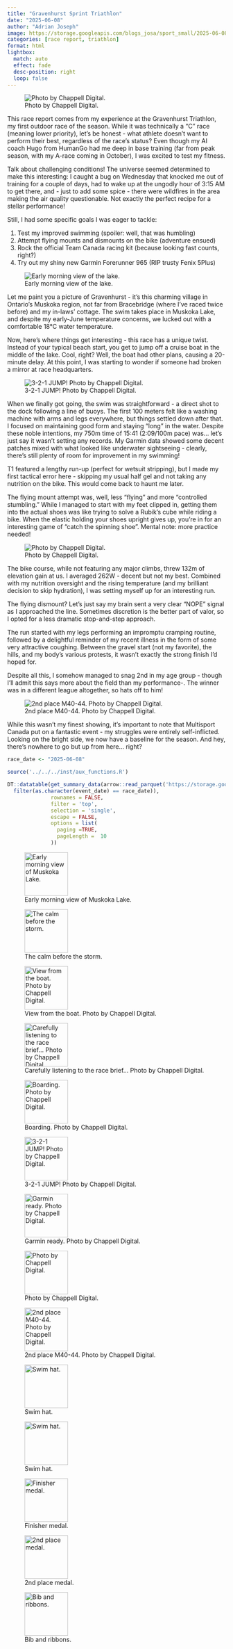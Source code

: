 ```yaml
---
title: "Gravenhurst Sprint Triathlon"
date: "2025-06-08"
author: "Adrian Joseph"
image: https://storage.googleapis.com/blogs_josa/sport_small/2025-06-08_GRAVENHURST_SPRINT_TRIATHLON/img/250608_Gravenhurst_0321.jpg
categories: [race report, triathlon]
format: html
lightbox:
  match: auto
  effect: fade
  desc-position: right
  loop: false
---
```

![Photo by Chappell Digital.](https://storage.googleapis.com/blogs_josa/sport_small/2025-06-08_GRAVENHURST_SPRINT_TRIATHLON/img/250608_Gravenhurst_0321.jpg)

This race report comes from my experience at the Gravenhurst Triathlon, my first outdoor race of the season. While it was technically a "C" race (meaning lower priority), let's be honest - what athlete doesn't want to perform their best, regardless of the race's status? Even though my AI coach Hugo from HumanGo had me deep in base training (far from peak season, with my A-race coming in October), I was excited to test my fitness.

Talk about challenging conditions! The universe seemed determined to make this interesting: I caught a bug on Wednesday that knocked me out of training for a couple of days, had to wake up at the ungodly hour of 3:15 AM to get there, and - just to add some spice - there were wildfires in the area making the air quality questionable. Not exactly the perfect recipe for a stellar performance!

Still, I had some specific goals I was eager to tackle:

1. Test my improved swimming (spoiler: well, that was humbling)
2. Attempt flying mounts and dismounts on the bike (adventure ensued)
3. Rock the official Team Canada racing kit (because looking fast counts, right?)
4. Try out my shiny new Garmin Forerunner 965 (RIP trusty Fenix 5Plus)

![Early morning view of the lake.](https://storage.googleapis.com/blogs_josa/sport_small/2025-06-08_GRAVENHURST_SPRINT_TRIATHLON/img/IMG_2017.png)

Let me paint you a picture of Gravenhurst - it's this charming village in Ontario's Muskoka region, not far from Bracebridge (where I've raced twice before) and my in-laws' cottage. The swim takes place in Muskoka Lake, and despite my early-June temperature concerns, we lucked out with a comfortable 18°C water temperature.

Now, here's where things get interesting - this race has a unique twist. Instead of your typical beach start, you get to jump off a cruise boat in the middle of the lake. Cool, right? Well, the boat had other plans, causing a 20-minute delay. At this point, I was starting to wonder if someone had broken a mirror at race headquarters.

![3-2-1 JUMP! Photo by Chappell Digital.](https://storage.googleapis.com/blogs_josa/sport_small/2025-06-08_GRAVENHURST_SPRINT_TRIATHLON/img/250608_Gravenhurst_0889.jpg)

When we finally got going, the swim was straightforward - a direct shot to the dock following a line of buoys. The first 100 meters felt like a washing machine with arms and legs everywhere, but things settled down after that. I focused on maintaining good form and staying "long" in the water. Despite these noble intentions, my 750m time of 15:41 (2:09/100m pace) was... let's just say it wasn't setting any records. My Garmin data showed some decent patches mixed with what looked like underwater sightseeing - clearly, there's still plenty of room for improvement in my swimming!

T1 featured a lengthy run-up (perfect for wetsuit stripping), but I made my first tactical error here - skipping my usual half gel and not taking any nutrition on the bike. This would come back to haunt me later.

The flying mount attempt was, well, less "flying" and more "controlled stumbling." While I managed to start with my feet clipped in, getting them into the actual shoes was like trying to solve a Rubik's cube while riding a bike. When the elastic holding your shoes upright gives up, you're in for an interesting game of "catch the spinning shoe". Mental note: more practice needed!

![Photo by Chappell Digital.](https://storage.googleapis.com/blogs_josa/sport_small/2025-06-08_GRAVENHURST_SPRINT_TRIATHLON/img/250608_Gravenhurst_1695.jpg)

The bike course, while not featuring any major climbs, threw 132m of elevation gain at us. I averaged 262W - decent but not my best. Combined with my nutrition oversight and the rising temperature (and my brilliant decision to skip hydration), I was setting myself up for an interesting run.

The flying dismount? Let's just say my brain sent a very clear "NOPE" signal as I approached the line. Sometimes discretion is the better part of valor, so I opted for a less dramatic stop-and-step approach.

The run started with my legs performing an impromptu cramping routine, followed by a delightful reminder of my recent illness in the form of some very attractive coughing. Between the gravel start (not my favorite), the hills, and my body's various protests, it wasn't exactly the strong finish I'd hoped for.

Despite all this, I somehow managed to snag 2nd in my age group - though I'll admit this says more about the field than my performance-. The winner was in a different league altogether, so hats off to him!

![2nd place M40-44. Photo by Chappell Digital.](https://storage.googleapis.com/blogs_josa/sport_small/2025-06-08_GRAVENHURST_SPRINT_TRIATHLON/img/250608_Gravenhurst_3745.jpg)

While this wasn't my finest showing, it's important to note that Multisport Canada put on a fantastic event - my struggles were entirely self-inflicted. Looking on the bright side, we now have a baseline for the season. And hey, there's nowhere to go but up from here... right?


```r
race_date <- "2025-06-08"

source('../../../inst/aux_functions.R')

DT::datatable(get_summary_data(arrow::read_parquet('https://storage.googleapis.com/blogs_josa/sport/parquets/main_dataset.parquet') |>
  filter(as.character(event_date) == race_date)),
              rownames = FALSE,
              filter = 'top',
              selection = 'single',
              escape = FALSE,
              options = list(
                paging =TRUE,
                pageLength =  10
              ))
```



::: {layout-ncol=4}
![Early morning view of Muskoka Lake.](https://storage.googleapis.com/blogs_josa/sport_small/2025-06-08_GRAVENHURST_SPRINT_TRIATHLON/img/IMG_2017.png){ width="100" group="hi" }

![The calm before the storm.](https://storage.googleapis.com/blogs_josa/sport_small/2025-06-08_GRAVENHURST_SPRINT_TRIATHLON/img/IMG_2018.png){ width="100" group="hi" }

![View from the boat. Photo by Chappell Digital.](https://storage.googleapis.com/blogs_josa/sport_small/2025-06-08_GRAVENHURST_SPRINT_TRIATHLON/img/250608_Gravenhurst_0708.jpg){ width="100" group="hi" }

![Carefully listening to the race brief... Photo by Chappell Digital.](https://storage.googleapis.com/blogs_josa/sport_small/2025-06-08_GRAVENHURST_SPRINT_TRIATHLON/img/250608_Gravenhurst_0308.jpg){ width="100" group="hi" }

![Boarding. Photo by Chappell Digital.](https://storage.googleapis.com/blogs_josa/sport_small/2025-06-08_GRAVENHURST_SPRINT_TRIATHLON/img/250608_Gravenhurst_0614.jpg){ width="100" group="hi" }

![3-2-1 JUMP! Photo by Chappell Digital.](https://storage.googleapis.com/blogs_josa/sport_small/2025-06-08_GRAVENHURST_SPRINT_TRIATHLON/img/250608_Gravenhurst_0889.jpg){ width="100" group="hi" }

![Garmin ready. Photo by Chappell Digital.](https://storage.googleapis.com/blogs_josa/sport_small/2025-06-08_GRAVENHURST_SPRINT_TRIATHLON/img/250608_Gravenhurst_0920.jpg){ width="100" group="hi" }

![Photo by Chappell Digital.](https://storage.googleapis.com/blogs_josa/sport_small/2025-06-08_GRAVENHURST_SPRINT_TRIATHLON/img/250608_Gravenhurst_1695.jpg){ width="100" group="hi" }

![2nd place M40-44. Photo by Chappell Digital.](https://storage.googleapis.com/blogs_josa/sport_small/2025-06-08_GRAVENHURST_SPRINT_TRIATHLON/img/250608_Gravenhurst_3745.jpg){ width="100" group="hi" }

![Swim hat.](https://storage.googleapis.com/blogs_josa/sport_small/2025-06-08_GRAVENHURST_SPRINT_TRIATHLON/img/IMG_2021.png){ width="100" group="hi" }

![Swim hat.](https://storage.googleapis.com/blogs_josa/sport_small/2025-06-08_GRAVENHURST_SPRINT_TRIATHLON/img/IMG_2022.png){ width="100" group="hi" }

![Finisher medal.](https://storage.googleapis.com/blogs_josa/sport_small/2025-06-08_GRAVENHURST_SPRINT_TRIATHLON/img/IMG_2025.png){ width="100" group="hi" }

![2nd place medal.](https://storage.googleapis.com/blogs_josa/sport_small/2025-06-08_GRAVENHURST_SPRINT_TRIATHLON/img/IMG_2027.png){ width="100" group="hi" }

![Bib and ribbons.](https://storage.googleapis.com/blogs_josa/sport_small/2025-06-08_GRAVENHURST_SPRINT_TRIATHLON/img/IMG_2029.png){ width="100" group="hi" }


:::
